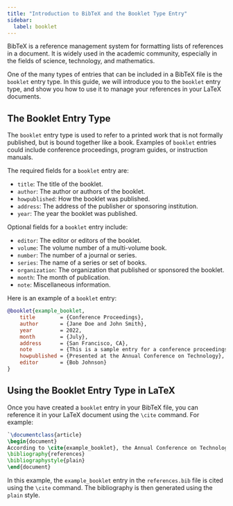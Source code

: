 ```yaml
---
title: "Introduction to BibTeX and the Booklet Type Entry"
sidebar:
  label: booklet
---
```



BibTeX is a reference management system for formatting lists of references in a document. It is widely used in the academic community, especially in the fields of science, technology, and mathematics.

One of the many types of entries that can be included in a BibTeX file is the `booklet` entry type. In this guide, we will introduce you to the `booklet` entry type, and show you how to use it to manage your references in your LaTeX documents.

<CiteDrive/>

## The Booklet Entry Type

The `booklet` entry type is used to refer to a printed work that is not formally published, but is bound together like a book. Examples of `booklet` entries could include conference proceedings, program guides, or instruction manuals.

The required fields for a `booklet` entry are:

-   `title`: The title of the booklet.
-   `author`: The author or authors of the booklet.
-   `howpublished`: How the booklet was published.
-   `address`: The address of the publisher or sponsoring institution.
-   `year`: The year the booklet was published.

Optional fields for a `booklet` entry include:

-   `editor`: The editor or editors of the booklet.
-   `volume`: The volume number of a multi-volume book.
-   `number`: The number of a journal or series.
-   `series`: The name of a series or set of books.
-   `organization`: The organization that published or sponsored the booklet.
-   `month`: The month of publication.
-   `note`: Miscellaneous information.

Here is an example of a `booklet` entry:

```bibtex
@booklet{example_booklet,
	title        = {Conference Proceedings},
	author       = {Jane Doe and John Smith},
	year         = 2022,
	month        = {July},
	address      = {San Francisco, CA},
	note         = {This is a sample entry for a conference proceedings booklet.},
	howpublished = {Presented at the Annual Conference on Technology},
	editor       = {Bob Johnson}
}

```

## Using the Booklet Entry Type in LaTeX

Once you have created a `booklet` entry in your BibTeX file, you can reference it in your LaTeX document using the `\cite` command. For example:


```latex
`\documentclass{article}  
\begin{document}  
According to \cite{example_booklet}, the Annual Conference on Technology was a success.  
\bibliography{references} 
\bibliographystyle{plain}  
\end{document}
```

In this example, the `example_booklet` entry in the `references.bib` file is cited using the `\cite` command. The bibliography is then generated using the `plain` style.